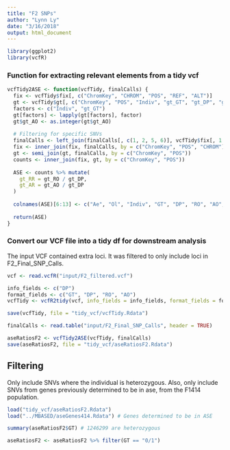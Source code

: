 ```yaml
---
title: "F2 SNPs"
author: "Lynn Ly"
date: "3/16/2018"
output: html_document
---
```


```r
library(ggplot2)
library(vcfR)
```

### Function for extracting relevant elements from a tidy vcf
```r
vcfTidy2ASE <- function(vcfTidy, finalCalls) {
  fix <- vcfTidy$fix[, c("ChromKey", "CHROM", "POS", "REF", "ALT")] 
  gt <- vcfTidy$gt[, c("ChromKey", "POS", "Indiv", "gt_GT", "gt_DP", "gt_RO", "gt_AO")]
  factors <- c("Indiv", "gt_GT")
  gt[factors] <- lapply(gt[factors], factor)
  gt$gt_AO <- as.integer(gt$gt_AO)
  
  # Filtering for specific SNVs
  finalCalls <- left_join(finalCalls[, c(1, 2, 5, 6)], vcfTidy$fix[, 1:3], by = c("CHROM", "POS"))
  fix <- inner_join(fix, finalCalls, by = c("ChromKey", "POS", "CHROM"))
  gt <- semi_join(gt, finalCalls, by = c("ChromKey", "POS"))
  counts <- inner_join(fix, gt, by = c("ChromKey", "POS"))
  
  ASE <- counts %>% mutate(
    gt_RR = gt_RO / gt_DP,
    gt_AR = gt_AO / gt_DP
  )
  
  colnames(ASE)[6:13] <- c("Ae", "Ol", "Indiv", "GT", "DP", "RO", "AO", "RR", "AR")
  
  return(ASE)
}
```

### Convert our VCF file into a tidy df for downstream analysis  
The input VCF contained extra loci. It was filtered to only include loci in F2_Final_SNP_Calls.  
```r
vcf <- read.vcfR("input/F2_filtered.vcf")  

info_fields <- c("DP")
format_fields <- c("GT", "DP", "RO", "AO")
vcfTidy <- vcfR2tidy(vcf, info_fields = info_fields, format_fields = format_fields)

save(vcfTidy, file = "tidy_vcf/vcfTidy.Rdata")

finalCalls <- read.table("input/F2_Final_SNP_Calls", header = TRUE)

aseRatiosF2 <- vcfTidy2ASE(vcfTidy, finalCalls)
save(aseRatiosF2, file = "tidy_vcf/aseRatiosF2.Rdata")
```

## Filtering 
Only include SNVs where the individual is heterozygous.
Also, only include SNVs from genes previously determined to be in ase, from the F1414 population.
```r
load("tidy_vcf/aseRatiosF2.Rdata")
load("../MBASED/aseGenes414.Rdata") # Genes determined to be in ASE

summary(aseRatiosF2$GT) # 1246299 are heterozygous

aseRatiosF2 <- aseRatiosF2 %>% filter(GT == "0/1")


```

